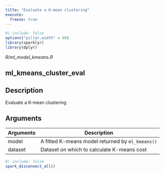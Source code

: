 ```yaml
---
title: "Evaluate a K-mean clustering"
execute:
  freeze: true
---
```


```r
#| include: false
options("pillar.width" = 60)
library(sparklyr) 
library(dplyr)
```

*R/ml_model_kmeans.R*

## ml_kmeans_cluster_eval

## Description
Evaluate a K-mean clustering 



## Arguments
|Arguments|Description|
|---|---|
| model | A fitted K-means model returned by `ml_kmeans()` |
| dataset | Dataset on which to calculate K-means cost |








```r
#| include: false
spark_disconnect_all()
```
